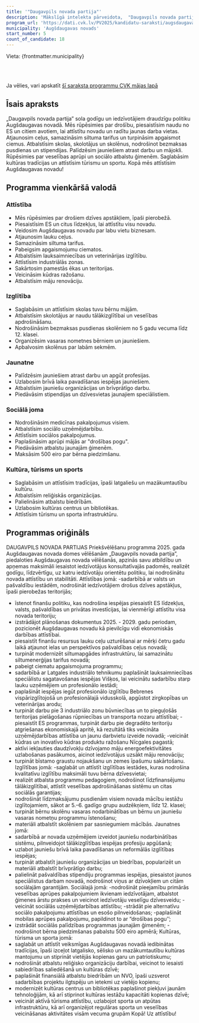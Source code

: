 ```yaml
---
title: '"Daugavpils novada partija"'
description: 'Mākslīgā intelekta pārveidota,  "Daugavpils novada partija" - Augšdaugavas novads programma vienkāršā valodā'
program_url: 'https://dati.cvk.lv/PV2025/kandidatu-saraksti/augsdaugavas-novads/daugavpils-novada-partija'
municipality: 'Augšdaugavas novads'
start_number: 5
count_of_candidate: 18
---
```



Vieta: {frontmatter.municipality}<br/>

<Badge text="Novada attīstība" variant="note" size="small" /> <Badge text="Izglītības atbalsts" variant="note" size="small" /> <Badge text="Jauniešu nodarbinātība" variant="note" size="small" /> <Badge text="Sociālā aprūpe" variant="note" size="small" /> <Badge text="Kultūras mantojums" variant="note" size="small" />

<br/><br/> 

<Card title='Šis ir mākslīga intelekta ģenerēts apraksts' icon='starlight'>
    Ja vēlies, vari apskatīt <a href={frontmatter.program_url} target='_blank'>šī saraksta programmu CVK mājas lapā</a>
    </Card>

## Īsais apraksts

„Daugavpils novada partija” sola godīgu un iedzīvotājiem draudzīgu politiku Augšdaugavas novadā. Mēs rūpēsimies par drošību, piesaistīsim naudu no ES un citiem avotiem, lai attīstītu novadu un radītu jaunas darba vietas. Atjaunosim ceļus, samazināsim siltuma tarifus un turpināsim apgaismot ciemus. Atbalstīsim skolas, skolotājus un skolēnus, nodrošinot bezmaksas pusdienas un stipendijas. Palīdzēsim jauniešiem atrast darbu un mājokli. Rūpēsimies par veselības aprūpi un sociālo atbalstu ģimenēm. Saglabāsim kultūras tradīcijas un attīstīsim tūrismu un sportu. Kopā mēs attīstīsim Augšdaugavas novadu!

## Programma vienkāršā valodā

### Attīstība
*   Mēs rūpēsimies par drošiem dzīves apstākļiem, īpaši pierobežā.
*   Piesaistīsim ES un citus līdzekļus, lai attīstītu visu novadu.
*   Veidosim Augšdaugavas novadu par labu vietu biznesam.
*   Atjaunosim lauku ceļus.
*   Samazināsim siltuma tarifus.
*   Pabeigsim apgaismojumu ciematos.
*   Atbalstīsim lauksaimniecības un veterinārijas izglītību.
*   Attīstīsim industriālās zonas.
*   Sakārtosim pamestās ēkas un teritorijas.
*   Veicināsim kūdras ražošanu.
*   Atbalstīsim māju renovāciju.

### Izglītība
*   Saglabāsim un attīstīsim skolas tuvu bērnu mājām.
*   Atbalstīsim skolotājus ar naudu tālākizglītībai un veselības apdrošināšanu.
*   Nodrošināsim bezmaksas pusdienas skolēniem no 5 gadu vecuma līdz 12. klasei.
*   Organizēsim vasaras nometnes bērniem un jauniešiem.
*   Apbalvosim skolēnus par labām sekmēm.

### Jaunatne
*   Palīdzēsim jauniešiem atrast darbu un apgūt profesijas.
*   Uzlabosim brīvā laika pavadīšanas iespējas jauniešiem.
*   Atbalstīsim jauniešu organizācijas un brīvprātīgo darbu.
*   Piedāvāsim stipendijas un dzīvesvietas jaunajiem speciālistiem.

### Sociālā joma
*   Nodrošināsim medicīnas pakalpojumus visiem.
*   Atbalstīsim sociālo uzņēmējdarbību.
*   Attīstīsim sociālos pakalpojumus.
*   Paplašināsim aprūpi mājās ar "drošības pogu".
*   Piedāvāsim atbalstu jaunajām ģimenēm.
*   Maksāsim 500 eiro par bērna piedzimšanu.

### Kultūra, tūrisms un sports
*   Saglabāsim un attīstīsim tradīcijas, īpaši latgaliešu un mazākumtautību kultūru.
*   Atbalstīsim reliģiskās organizācijas.
*   Palielināsim atbalstu biedrībām.
*   Uzlabosim kultūras centrus un bibliotēkas.
*   Attīstīsim tūrismu un sporta infrastruktūru.

## Programmas oriģināls

DAUGAVPILS NOVADA PARTIJAS
Priekšvēlēšanu programma 2025. gada Augšdaugavas novada domes vēlēšanām
„Daugavpils novada partija”, piedaloties Augšdaugavas novada vēlēšanās, apzinās savu atbildību un apņemas maksimāli iesaistot iedzīvotājus konsultatīvajās padomēs, realizēt godīgu, līdzvērtīgu, uz katru iedzīvotāju orientētu politiku, lai nodrošinātu novada attīstību un stabilitāti.
Attīstības jomā:
-sadarbībā ar valsts un pašvaldību iestādēm, nodrošināt iedzīvotājiem drošus dzīves apstākļus, īpaši pierobežas teritorijās;
- īstenot finanšu politiku, kas nodrošina iespējas piesaistīt ES līdzekļus, valsts, pašvaldības un privātas investīcijas, lai vienmērīgi attīstītu visa novada teritoriju;
- izstrādājot plānošanas dokumentus 2025. - 2029. gadu periodam, pozicionēt Augšdaugavas novadu kā pievilcīgu vidi ekonomiskās darbības attīstībai.
- piesaistīt finanšu resursus lauku ceļu uzturēšanai ar mērķi četru gadu laikā atjaunot ielas un perspektīvos pašvaldības ceļus novadā;
- turpināt modernizēt siltumapgādes infrastruktūru, lai samazinātu siltumenerģijas tarifus novadā;
- pabeigt ciematu apgaismojuma programmu;
- sadarbībā ar Latgales industriālo tehnikumu paplašināt lauksaimniecības speciālistu sagatavošanas iespējas Višķos, lai veicinātu sadarbību starp lauku uzņēmējiem un profesionālo iestādi;
- paplašināt iespējas iegūt profesionālo izglītību Bebrenes vispārizglītojošā un profesionālajā vidusskolā, apgūstot zirgkopības un veterinārijas arodu;
- turpināt darbu pie 3 industriālo zonu būvniecības un to pieguļošās teritorijas pielāgošanas rūpniecības un transporta nozaru attīstībai;
-piesaistīt ES programmas, turpināt darbu pie degradēto teritoriju atgriešanas ekonomiskajā apritē, kā rezultātā tiks veicināta uzņēmējdarbības attīstība un jaunu darbvietu izveide novadā;
-veicināt kūdras un inovatīvo kūdras produktu ražošanu Nīcgales pagastā;
- aktīvi iekļauties daudzīvokļu dzīvojamo māju energoefektivitātes uzlabošanas pasākumos, aicinot iedzīvotājus uzsākt māju renovāciju;
- turpināt bīstamo graustu nojaukšanu un zemes īpašumu sakārtošanu.
Izglītības jomā:
-saglabāt un attīstīt izglītības iestādes, kuras nodrošina kvalitatīvu izglītību maksimāli tuvu bērna dzīvesvietai;
- realizēt atbalsta programmu pedagogiem, nodrošinot līdzfinansējumu tālākizglītībai, attīstīt veselības apdrošināšanas sistēmu un citas sociālās garantijas;
- nodrošināt līdzmaksājumu pusdienām visiem novada mācību iestāžu izglītojamiem, sākot ar 5.–6. gadīgo grupu audzēkņiem, līdz 12. klasei;
- turpināt bērnu skolēnu vasaras nodarbinātības un bērnu un jauniešu vasaras nometņu programmu īstenošanu;
- materiāli atbalstīt skolēniem par sasniegumiem mācībās.
Jaunatnes jomā:
- sadarbībā ar novada uzņēmējiem izveidot jauniešu nodarbinātības sistēmu, pilnveidojot tālākizglītības iespējas profesiju apgūšanā;
- uzlabot jauniešu brīvā laika pavadīšanas un neformālās izglītības iespējas;
- turpināt atbalstīt jauniešu organizācijas un biedrības, popularizēt un materiāli atbalstīt brīvprātīgo darbu;
- palielināt pašvaldības stipendiju programmas iespējas, piesaistot jaunos speciālistus darbam novadā, nodrošinot viņus ar dzīvokļiem un citām sociālajām garantijām.
Sociālajā jomā:
-nodrošināt pieejamību primārās veselības aprūpes pakalpojumiem ikvienam iedzīvotājam, atbalstot ģimenes ārstu prakses un veicinot iedzīvotāju veselīgu dzīvesveidu;
-veicināt sociālās uzņēmējdarbības attīstību;
-strādāt pie alternatīvu sociālo pakalpojumu attīstības un esošo pilnveidošanas;
-paplašināt mobilas aprūpes pakalpojumu, papildinot to ar “drošības pogu’’;
- izstrādāt sociālās palīdzības programmas jaunajām ģimenēm;
-nodrošinot bērna piedzimšanas pabalstu 500 eiro apmērā;
Kultūras, tūrisma un sporta jomā:
- saglabāt un attīstīt veiksmīgas Augšdaugavas novadā iedibinātas tradīcijas, īpaši izceļot latgalisko, sēlisko un mazākumtautību kultūras mantojumu un stiprināt vietējās kopienas garu un patriotiskumu;
- nodrošināt atbalstu reliģisko organizāciju darbībai, veicinot to iesaisti sabiedrības saliedēšanā un kultūras dzīvē;
- paplašināt finansiālā atbalstu biedrībām un NVO, īpaši uzsverot sadarbības projektu ilgtspēju un ietekmi uz vietējo kopienu;
- modernizēt kultūras centrus un bibliotēkas paplašinot piekļuvi jaunām tehnoloģijām, kā arī stiprinot kultūras iestāžu kapacitāti kopienas dzīvē;
- veicināt aktīvā tūrisma attīstību, uzlabojot sporta un atpūtas infrastruktūru, kā arī organizējot regulāras sporta un veselības veicināšanas aktivitātes visām vecuma grupām
Kopā! Uz attīstību!
